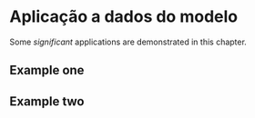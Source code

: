 # Aplicação a dados do modelo
\endgroup
\newpage

Some _significant_ applications are demonstrated in this chapter.

## Example one

## Example two
